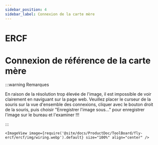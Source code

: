 ```yaml
---
sidebar_position: 4
sidebar_label: Connexion de la carte mère
---
```


# ERCF

# Connexion de référence de la carte mère

:::warning Remarques

En raison de la résolution trop élevée de l'image, il est impossible de voir clairement en naviguant sur la page web. Veuillez placer le curseur de la souris sur la vue d'ensemble des connexions, cliquer avec le bouton droit de la souris, puis choisir "Enregistrer l'image sous..." pour enregistrer l'image sur le bureau et l'examiner !!!

:::

    <ImageView image={require('@site/docs/ProductDoc/ToolBoard/fly-ercf/ercf/img/wiring.webp').default} size="100%" align="center" />